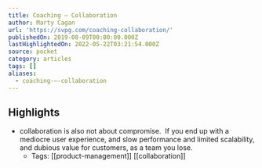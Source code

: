 ```yaml
---
title: Coaching – Collaboration
author: Marty Cagan
url: 'https://svpg.com/coaching-collaboration/'
publishedOn: 2019-08-09T00:00:00.000Z
lastHighlightedOn: 2022-05-22T03:21:54.000Z
source: pocket
category: articles
tags: []
aliases:
  - coaching-–-collaboration
---
```

## Highlights
- collaboration is also not about compromise.  If you end up with a mediocre user experience, and slow performance and limited scalability, and dubious value for customers, as a team you lose.
    - Tags: [[product-management]] [[collaboration]]
